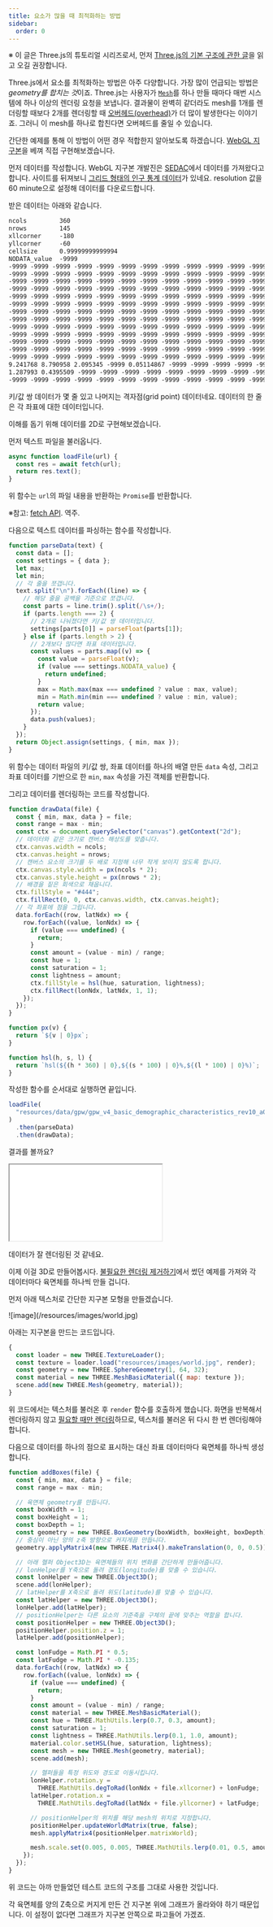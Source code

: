 ```yaml
---
title: 요소가 많을 때 최적화하는 방법
sidebar:
  order: 0
---
```


※ 이 글은 Three.js의 튜토리얼 시리즈로서,
먼저 [Three.js의 기본 구조에 관한 글](fundamentals.html)을
읽고 오길 권장합니다.

Three.js에서 요소를 최적화하는 방법은 아주 다양합니다. 가장 많이 언급되는 방법은 *geometry를 합치는 것*이죠. Three.js는 사용자가 [`Mesh`](/api/ko/objects/Mesh)를 하나 만들 때마다 매번 시스템에 하나 이상의 렌더링 요청을 보냅니다. 결과물이 완벽히 같더라도 mesh를 1개를 렌더링할 때보다 2개를 렌더링할 때 [오버헤드(overhead)](https://ko.wikipedia.org/wiki/%EC%98%A4%EB%B2%84%ED%97%A4%EB%93%9C)가 더 많이 발생한다는 이야기죠. 그러니 이 mesh를 하나로 합친다면 오버헤드를 줄일 수 있습니다.

간단한 예제를 통해 이 방법이 어떤 경우 적합한지 알아보도록 하겠습니다. [WebGL 지구본](https://globe.chromeexperiments.com/)을 베껴 직접 구현해보겠습니다.

먼저 데이터를 작성합니다. WebGL 지구본 개발진은 [SEDAC](http://sedac.ciesin.columbia.edu/gpw/)에서 데이터를 가져왔다고 합니다. 사이트를 뒤져보니 [그리드 형태의 인구 통계 데이터](https://beta.sedac.ciesin.columbia.edu/data/set/gpw-v4-basic-demographic-characteristics-rev10)가 있네요. resolution 값을 60 minute으로 설정해 데이터를 다운로드합니다.

받은 데이터는 아래와 같습니다.

```txt
ncols         360
nrows         145
xllcorner     -180
yllcorner     -60
cellsize      0.99999999999994
NODATA_value  -9999
-9999 -9999 -9999 -9999 -9999 -9999 -9999 -9999 -9999 -9999 -9999 -9999 ...
-9999 -9999 -9999 -9999 -9999 -9999 -9999 -9999 -9999 -9999 -9999 -9999 ...
-9999 -9999 -9999 -9999 -9999 -9999 -9999 -9999 -9999 -9999 -9999 -9999 ...
-9999 -9999 -9999 -9999 -9999 -9999 -9999 -9999 -9999 -9999 -9999 -9999 ...
-9999 -9999 -9999 -9999 -9999 -9999 -9999 -9999 -9999 -9999 -9999 -9999 ...
-9999 -9999 -9999 -9999 -9999 -9999 -9999 -9999 -9999 -9999 -9999 -9999 ...
-9999 -9999 -9999 -9999 -9999 -9999 -9999 -9999 -9999 -9999 -9999 -9999 ...
-9999 -9999 -9999 -9999 -9999 -9999 -9999 -9999 -9999 -9999 -9999 -9999 ...
-9999 -9999 -9999 -9999 -9999 -9999 -9999 -9999 -9999 -9999 -9999 -9999 ...
-9999 -9999 -9999 -9999 -9999 -9999 -9999 -9999 -9999 -9999 -9999 -9999 ...
-9999 -9999 -9999 -9999 -9999 -9999 -9999 -9999 -9999 -9999 -9999 -9999 ...
-9999 -9999 -9999 -9999 -9999 -9999 -9999 -9999 -9999 -9999 -9999 -9999 ...
-9999 -9999 -9999 -9999 -9999 -9999 -9999 -9999 -9999 -9999 -9999 -9999 ...
9.241768 8.790958 2.095345 -9999 0.05114867 -9999 -9999 -9999 -9999 -999...
1.287993 0.4395509 -9999 -9999 -9999 -9999 -9999 -9999 -9999 -9999 -9999...
-9999 -9999 -9999 -9999 -9999 -9999 -9999 -9999 -9999 -9999 -9999 -9999 ...
```

키/값 쌍 데이터가 몇 줄 있고 나머지는 격자점(grid point) 데이터네요. 데이터의 한 줄은 각 좌표에 대한 데이터입니다.

이해를 돕기 위해 데이터를 2D로 구현해보겠습니다.

먼저 텍스트 파일을 불러옵니다.

```js
async function loadFile(url) {
  const res = await fetch(url);
  return res.text();
}
```

위 함수는 `url`의 파일 내용을 반환하는 `Promise`를 반환합니다.

※참고: [fetch API](https://developer.mozilla.org/ko/docs/Web/API/Fetch_API). 역주.

다음으로 텍스트 데이터를 파싱하는 함수를 작성합니다.

```js
function parseData(text) {
  const data = [];
  const settings = { data };
  let max;
  let min;
  // 각 줄을 쪼갭니다.
  text.split("\n").forEach((line) => {
    // 해당 줄을 공백을 기준으로 쪼갭니다.
    const parts = line.trim().split(/\s+/);
    if (parts.length === 2) {
      // 2개로 나눠졌다면 키/값 쌍 데이터입니다.
      settings[parts[0]] = parseFloat(parts[1]);
    } else if (parts.length > 2) {
      // 2개보다 많다면 좌표 데이터입니다.
      const values = parts.map((v) => {
        const value = parseFloat(v);
        if (value === settings.NODATA_value) {
          return undefined;
        }
        max = Math.max(max === undefined ? value : max, value);
        min = Math.min(min === undefined ? value : min, value);
        return value;
      });
      data.push(values);
    }
  });
  return Object.assign(settings, { min, max });
}
```

위 함수는 데이터 파일의 키/값 쌍, 좌표 데이터를 하나의 배열 만든 `data` 속성, 그리고 좌표 데이터를 기반으로 한 `min`, `max` 속성을 가진 객체를 반환합니다.

그리고 데이터를 렌더링하는 코드를 작성합니다.

```js
function drawData(file) {
  const { min, max, data } = file;
  const range = max - min;
  const ctx = document.querySelector("canvas").getContext("2d");
  // 데이터와 같은 크기로 캔버스 해상도를 맞춥니다.
  ctx.canvas.width = ncols;
  ctx.canvas.height = nrows;
  // 캔버스 요소의 크기를 두 배로 지정해 너무 작게 보이지 않도록 합니다.
  ctx.canvas.style.width = px(ncols * 2);
  ctx.canvas.style.height = px(nrows * 2);
  // 배경을 짙은 회색으로 채웁니다.
  ctx.fillStyle = "#444";
  ctx.fillRect(0, 0, ctx.canvas.width, ctx.canvas.height);
  // 각 좌표에 점을 그립니다.
  data.forEach((row, latNdx) => {
    row.forEach((value, lonNdx) => {
      if (value === undefined) {
        return;
      }
      const amount = (value - min) / range;
      const hue = 1;
      const saturation = 1;
      const lightness = amount;
      ctx.fillStyle = hsl(hue, saturation, lightness);
      ctx.fillRect(lonNdx, latNdx, 1, 1);
    });
  });
}

function px(v) {
  return `${v | 0}px`;
}

function hsl(h, s, l) {
  return `hsl(${(h * 360) | 0},${(s * 100) | 0}%,${(l * 100) | 0}%)`;
}
```

작성한 함수를 순서대로 실행하면 끝입니다.

```js
loadFile(
  "resources/data/gpw/gpw_v4_basic_demographic_characteristics_rev10_a000_014mt_2010_cntm_1_deg.asc",
)
  .then(parseData)
  .then(drawData);
```

결과를 볼까요?

<iframe src="/editor?url=/manual/examples/gpw-data-viewer.html"></iframe>

데이터가 잘 렌더링된 것 같네요.

이제 이걸 3D로 만들어봅시다. [불필요한 렌더링 제거하기](rendering-on-demand.html)에서 썼던 예제를 가져와 각 데이터마다 육면체를 하나씩 만들 겁니다.

먼저 아래 텍스처로 간단한 지구본 모형을 만들겠습니다.

<div class="threejs_center">![image](/resources/images/world.jpg)</div>

아래는 지구본을 만드는 코드입니다.

```js
{
  const loader = new THREE.TextureLoader();
  const texture = loader.load("resources/images/world.jpg", render);
  const geometry = new THREE.SphereGeometry(1, 64, 32);
  const material = new THREE.MeshBasicMaterial({ map: texture });
  scene.add(new THREE.Mesh(geometry, material));
}
```

위 코드에서는 텍스처를 불러온 후 `render` 함수를 호출하게 했습니다. 화면을 반복해서 렌더링하지 않고 [필요할 때만 렌더링](rendering-on-demand.html)하므로, 텍스처를 불러온 뒤 다시 한 번 렌더링해야 합니다.

다음으로 데이터를 하나의 점으로 표시하는 대신 좌표 데이터마다 육면체를 하나씩 생성합니다.

```js
function addBoxes(file) {
  const { min, max, data } = file;
  const range = max - min;

  // 육면체 geometry를 만듭니다.
  const boxWidth = 1;
  const boxHeight = 1;
  const boxDepth = 1;
  const geometry = new THREE.BoxGeometry(boxWidth, boxHeight, boxDepth);
  // 중심이 아닌 양의 z축 방향으로 커지게끔 만듭니다.
  geometry.applyMatrix4(new THREE.Matrix4().makeTranslation(0, 0, 0.5));

  // 아래 헬퍼 Object3D는 육면체들의 위치 변화를 간단하게 만들어줍니다.
  // lonHelper를 Y축으로 돌려 경도(longitude)를 맞출 수 있습니다.
  const lonHelper = new THREE.Object3D();
  scene.add(lonHelper);
  // latHelper를 X축으로 돌려 위도(latitude)를 맞출 수 있습니다.
  const latHelper = new THREE.Object3D();
  lonHelper.add(latHelper);
  // positionHelper는 다른 요소의 기준축을 구체의 끝에 맞추는 역할을 합니다.
  const positionHelper = new THREE.Object3D();
  positionHelper.position.z = 1;
  latHelper.add(positionHelper);

  const lonFudge = Math.PI * 0.5;
  const latFudge = Math.PI * -0.135;
  data.forEach((row, latNdx) => {
    row.forEach((value, lonNdx) => {
      if (value === undefined) {
        return;
      }
      const amount = (value - min) / range;
      const material = new THREE.MeshBasicMaterial();
      const hue = THREE.MathUtils.lerp(0.7, 0.3, amount);
      const saturation = 1;
      const lightness = THREE.MathUtils.lerp(0.1, 1.0, amount);
      material.color.setHSL(hue, saturation, lightness);
      const mesh = new THREE.Mesh(geometry, material);
      scene.add(mesh);

      // 헬퍼들을 특정 위도와 경도로 이동시킵니다.
      lonHelper.rotation.y =
        THREE.MathUtils.degToRad(lonNdx + file.xllcorner) + lonFudge;
      latHelper.rotation.x =
        THREE.MathUtils.degToRad(latNdx + file.yllcorner) + latFudge;

      // positionHelper의 위치를 해당 mesh의 위치로 지정합니다.
      positionHelper.updateWorldMatrix(true, false);
      mesh.applyMatrix4(positionHelper.matrixWorld);

      mesh.scale.set(0.005, 0.005, THREE.MathUtils.lerp(0.01, 0.5, amount));
    });
  });
}
```

위 코드는 아까 만들었던 테스트 코드의 구조를 그대로 사용한 것입니다.

각 육면체를 양의 Z축으로 커지게 만든 건 지구본 위에 그래프가 올라와야 하기 때문입니다. 이 설정이 없다면 그래프가 지구본 안쪽으로 파고들어 가겠죠.

<div class="spread">
  <div>
    <div data-diagram="scaleCenter" style="height: 250px"></div>
    <div class="code">기본값</div>
  </div>
  <div>
    <div data-diagram="scalePositiveZ" style="height: 250px"></div>
    <div class="code">Z축을 조정한 결과</div>
  </div>
</div>

[씬 그래프에 관한 글](scenegraph.html)에서 배웠듯 육면체를 다른 [`THREE.Object3D`](/api/ko/core/Object3D)의 자식으로 두는 것도 한 가지 해결 방법이지만, 씬 그래프 요소가 많아지만 그만큼 성능이 떨어집니다.

`lonHelper`, `latHelper`, `positionHelper`를 계층 구조로 만든 건 구체 주위에 육면체를 배치할 좌표를 찾기 위해서입니다.

<div class="spread">
  <div data-diagram="lonLatPos" style="width: 600px; height: 400px;"></div>
</div>

위 예제의 <span style="color:green;">초록색 막대</span>는 `lonHelper`를 상징합니다. 자전축을 중심으로 경도(longitude)를 찾는 역할을 하죠. <span style="color:blue">파란색 막대</span>는 `latHelper`입니다. `latHelper`는 적도 위 아래로 위도(latitude)를 찾는 역할을 합니다. <span style="color:red;">빨간 구체</span>는 `positionHelper`로, 육면체의 좌표값을 나타냅니다.

물론 좌표를 계산할 때 수학적으로 접근할 수도 있지만, 이렇게 라이브러리가 대신 계산하도록 하면 복잡하게 머리를 쥐어짜야할 필요가 없습니다.

위 코드에서는 각 데이터 좌표마다 [`MeshBasicMaterial`](/api/ko/materials/MeshBasicMaterial)와 [`Mesh`](/api/ko/objects/Mesh)를 생성했습니다. 그리고 `positionHelper`의 전역 좌표를 구해 [`Mesh`](/api/ko/objects/Mesh)에 적용하고, 데이터의 양만큼 이 mesh를 키웠죠.

아까와 마찬가지로 각 데이터마다 `lonHelper`, `latHelper`, `positionHelper`를 따로 생성할 수도 있지만, 그렇게 하면 성능이 훨씬 느려질 겁니다.

이러면 육면체를 최대 360x145개, 거의 최대 52000개를 만드는 셈입니다. "NO_DATA"라고 표시된 곳도 있기에 그걸 제외하면 육면체의 개수는 대략 19000개가 될 겁니다. 그런데 여기에 각 육면체에 따로 3개씩 헬퍼를 생성한다면 Three.js는 거의 80000개의 씬 그래프 요소를 계산하게 되죠. 대신 헬퍼를 공통으로 사용하면 연산 요청을 약 60000번 정도 줄일 수 있습니다.

`lonFudge`와 `latFudge`에 대해 짧게 언급하겠습니다. `lonFudge`는 π/2, 90도입니다. 이건 크게 신경쓸 게 없네요. 그냥 텍스처나 텍스처 좌표가 다른 각도에서 시작한다는 소리니까요. 하지만 `latFudge`의 경우는 왜 π \* -0.135가 필요한지 모르겠습니다. 그냥 좌표가 저 축을 기준으로 정렬되어 있습니다.

이제 만든 함수를 호출합니다.

```javascript
loadFile('resources/data/gpw/gpw_v4_basic_demographic_characteristics_rev10_a000_014mt_2010_cntm_1_deg.asc')
.then(parseData)
-  .then(drawData)
+  .then(addBoxes)
+  .then(render);
```

[필요할 때만 렌더링 함수를 호출](rendering-on-demand.html)하게 해놨으므로 지구본과 육면체들을 추가한 뒤 `render` 함수를 직접 호출해야 합니다.

<iframe src="/editor?url=/manual/examples/lots-of-objects-slow.html"></iframe>

위 예제를 드래그해 지구본을 돌려보면 뭔가 버벅임을 느낄 수 있을 겁니다.

[개발자 도구를 열어](debugging-javascript.html) 브라우저의 FPS 미터를 켜면 프레임율을 확인할 수 있습니다.

<div class="threejs_center">
  ![image](/resources/images/bring-up-fps-meter.gif)
</div>

제 환경에서는 평균 프레임이 20fps보다 낮네요.

<div class="threejs_center">![image](/resources/images/fps-meter.gif)</div>

아마 더 안 좋은 컴퓨터에서는 이보다 더 심할 겁니다. 최적화할 방법을 찾아봐야겠네요.

예제의 경우 모든 정육면체를 하나의 geometry로 합치는 방법을 적용할 수 있습니다. 현재 거의 육면체를 거의 19000개 정도 렌더링했는데, 이를 하나로 합치면 연산 요청을 18999회 정도 줄일 수 있습니다.

```js
function addBoxes(file) {
const {min, max, data} = file;
const range = max - min;

-  // 육면체 geometry를 만듭니다.
-  const boxWidth = 1;
-  const boxHeight = 1;
-  const boxDepth = 1;
-  const geometry = new THREE.BoxGeometry(boxWidth, boxHeight, boxDepth);
-  // 중심이 아닌 양의 z축 방향으로 커지게끔 만듭니다.
-  geometry.applyMatrix4(new THREE.Matrix4().makeTranslation(0, 0, 0.5));

// 아래 헬퍼 Object3D는 육면체들의 위치 변화를 간단하게 만들어줍니다.
// lonHelper를 Y축으로 돌려 경도(longitude)를 맞출 수 있습니다.
const lonHelper = new THREE.Object3D();
scene.add(lonHelper);
// latHelper를 X축으로 돌려 위도(latitude)를 맞출 수 있습니다.
const latHelper = new THREE.Object3D();
lonHelper.add(latHelper);
// positionHelper는 다른 요소의 기준축을 구체의 끝에 맞추는 역할을 합니다.
const positionHelper = new THREE.Object3D();
positionHelper.position.z = 1;
latHelper.add(positionHelper);
+  // 육면체의 중심을 옮겨 양의 Z축 방향으로 커지게 합니다.
+  const originHelper = new THREE.Object3D();
+  originHelper.position.z = 0.5;
+  positionHelper.add(originHelper);

const lonFudge = Math.PI * .5;
const latFudge = Math.PI * -0.135;
+  const geometries = [];
data.forEach((row, latNdx) => {
row.forEach((value, lonNdx) => {
if (value === undefined) {
return;
}
const amount = (value - min) / range;

-      const material = new THREE.MeshBasicMaterial();
-      const hue = THREE.MathUtils.lerp(0.7, 0.3, amount);
-      const saturation = 1;
-      const lightness = THREE.MathUtils.lerp(0.1, 1.0, amount);
-      material.color.setHSL(hue, saturation, lightness);
-      const mesh = new THREE.Mesh(geometry, material);
-      scene.add(mesh);

+      const boxWidth = 1;
+      const boxHeight = 1;
+      const boxDepth = 1;
+      const geometry = new THREE.BoxGeometry(boxWidth, boxHeight, boxDepth);

// 헬퍼들을 특정 위도와 경도로 이동시킵니다.
lonHelper.rotation.y = THREE.MathUtils.degToRad(lonNdx + file.xllcorner) + lonFudge;
latHelper.rotation.x = THREE.MathUtils.degToRad(latNdx + file.yllcorner) + latFudge;

-      // positionHelper의 위치를 해당 mesh의 위치로 지정합니다.
-      positionHelper.updateWorldMatrix(true, false);
-      mesh.applyMatrix4(positionHelper.matrixWorld);
-
-      mesh.scale.set(0.005, 0.005, THREE.MathUtils.lerp(0.01, 0.5, amount));

+      // originHelper의 위치를 해당 geometry의 위치로 지정합니다.
+      positionHelper.scale.set(0.005, 0.005, THREE.MathUtils.lerp(0.01, 0.5, amount));
+      originHelper.updateWorldMatrix(true, false);
+      geometry.applyMatrix4(originHelper.matrixWorld);
+
+      geometries.push(geometry);
});
});

+  // 생성한 geometry를 전부 합칩니다.
+  const mergedGeometry = BufferGeometryUtils.mergeGeometries(
+      geometries, false);
+  const material = new THREE.MeshBasicMaterial({ color:'red' });
+  const mesh = new THREE.Mesh(mergedGeometry, material);
+  scene.add(mesh);

}
```

위 코드에서는 육면체의 중심을 옮기는 대신 `originHelper`를 새로 만들어 중심축을 옮겼습니다. 이전에는 같은 geometry를 19000번 재활용했지만, 이번에는 데이터마다 geometry를 새로 생성했죠. 또한 `applyMatrix`를 이용해 육면체 자체의 정점을 이동시키므로 메서드를 두 번 쓰는 대신 한 번만 썼습니다.

그리고 생성한 육면체를 전부 배열에 저장한 뒤 이 배열을 `BufferGeometryUtils.mergeGeometries`에 넘겨 하나의 geometry로 합쳤습니다.

물론 `BufferGeometryUtils`을 불러와야죠.

```js
import { BufferGeometryUtils } from "three/addons/utils/BufferGeometryUtils.js";
```

이제 제 컴퓨터에서는 적어도 60 프레임 이상이 나오네요.

<iframe src="/editor?url=/manual/examples/lots-of-objects-merged.html"></iframe>

성능 문제는 해결했지만 육면체가 하나의 mesh이기에 이전과 달리 육면체의 색이 전부 같습니다. 여기서 색을 따로 지정하려면? 여러 방법이 있겠지만 정점 색(vertex color)을 쓰는 방법이 제일 간단할 겁니다.

정점 색은 정점마다 색을 지정합니다. 각 육면체의 각 정점을 다른 색으로 지정하면 육면체의 색을 다르게 지정할 수 있겠죠.

```js
+const color = new THREE.Color();

const lonFudge = Math.PI * .5;
const latFudge = Math.PI * -0.135;
const geometries = [];
data.forEach((row, latNdx) => {
row.forEach((value, lonNdx) => {
if (value === undefined) {
return;
}
const amount = (value - min) / range;

const boxWidth = 1;
const boxHeight = 1;
const boxDepth = 1;
const geometry = new THREE.BoxGeometry(boxWidth, boxHeight, boxDepth);

// 헬퍼들을 특정 위도와 경도로 이동시킵니다.
lonHelper.rotation.y = THREE.MathUtils.degToRad(lonNdx + file.xllcorner) + lonFudge;
latHelper.rotation.x = THREE.MathUtils.degToRad(latNdx + file.yllcorner) + latFudge;

// originHelper의 위치를 해당 geometry의 위치로 지정합니다.
positionHelper.scale.set(0.005, 0.005, THREE.MathUtils.lerp(0.01, 0.5, amount));
originHelper.updateWorldMatrix(true, false);
geometry.applyMatrix4(originHelper.matrixWorld);

+    // 색상값을 계산합니다.
+    const hue = THREE.MathUtils.lerp(0.7, 0.3, amount);
+    const saturation = 1;
+    const lightness = THREE.MathUtils.lerp(0.4, 1.0, amount);
+    color.setHSL(hue, saturation, lightness);
+    // RGB 색상값을 0부터 255까지의 배열로 변환합니다.
+    const rgb = color.toArray().map(v => v * 255);
+
+    // 각 정점의 색을 배열로 저장합니다.
+    const numVerts = geometry.getAttribute('position').count;
+    const itemSize = 3;  // r, g, b
+    const colors = new Uint8Array(itemSize * numVerts);
+
+    // 색상값을 각 정점에 지정할 색상으로 변환합니다.
+    colors.forEach((v, ndx) => {
+      colors[ndx] = rgb[ndx % 3];
+    });
+
+    const normalized = true;
+    const colorAttrib = new THREE.BufferAttribute(colors, itemSize, normalized);
+    geometry.setAttribute('color', colorAttrib);

geometries.push(geometry);
});
});
```

추가한 코드에서는 먼저 geometry의 `position` 속성을 가져와 정점의 개수를 파악했습니다. 그런 다음 색상을 지정하기 위해 `Uint8Array`로 변환한 뒤, 이를 `geometry.setAttribute` 메서드로 geometry의 `color` 속성에 지정했죠.

마지막으로 재질(material)이 정점 색상을 사용하도록 설정합니다.

```js
const mergedGeometry = BufferGeometryUtils.mergeGeometries(
geometries, false);
-const material = new THREE.MeshBasicMaterial({color:'red'});
+const material = new THREE.MeshBasicMaterial({
+  vertexColors: true,
+});
const mesh = new THREE.Mesh(mergedGeometry, material);
scene.add(mesh);
```

이제 색이 다시 정상적으로 보입니다.

<iframe src="/editor?url=/manual/examples/lots-of-objects-merged-vertexcolors.html"></iframe>

geometry를 합치는 건 꽤 자주 사용하는 최적화 기법입니다. 예를 들어 나무 100개를 하나의 geometry로 합치거나, 돌무더기를 하나의 돌 geometry로 합치거나, 울타리의 각 기둥을 하나의 mesh로 합치는 경우가 해당되죠. 마인크래프트의 경우도 모든 타일을 하나하나 다 렌더링하기보다 타일을 하나로 합쳐 보이지 않는 면은 제거하는 기법을 사용할 확률이 높습니다.

하지만 요소를 하나의 mesh로 합쳐버리면 별도의 요소였던 특정 부분을 조작하기가 어렵습니다. 상황에 따라 좋은 방법도 다 다를 테죠. [다음 글](optimize-lots-of-objects-animated.html)에서는 그 방법 중 하나를 살펴보겠습니다.

<canvas id="c"></canvas>

<span>Script:src="../resources/threejs-lots-of-objects.js"</span>
